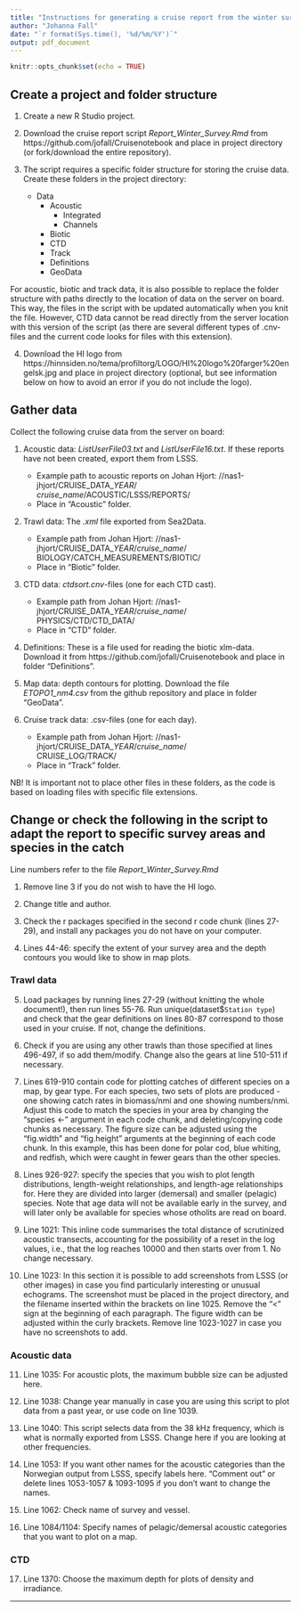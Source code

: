 ```yaml
---
title: "Instructions for generating a cruise report from the winter survey"
author: "Johanna Fall"
date: "`r format(Sys.time(), '%d/%m/%Y')`"
output: pdf_document
---
```


```r
knitr::opts_chunk$set(echo = TRUE)
```

## Create a project and folder structure

1. Create a new R Studio project.

2. Download the cruise report script *Report_Winter_Survey.Rmd* from https://github.com/jofall/Cruisenotebook and place in project directory (or fork/download the entire repository).

3. The script requires a specific folder structure for storing the cruise data. Create these folders in the project directory:
   + Data
      + Acoustic
         + Integrated
         + Channels
      + Biotic
      + CTD
      + Track
      + Definitions
      + GeoData
   
For acoustic, biotic and track data, it is also possible to replace the folder structure with paths directly to the location of data on the server on board. This way, the files in the script with be updated automatically when you knit the file. However, CTD data cannot be read directly from the server location with this version of the script (as there are several different types of .cnv-files and the current code looks for files with this extension).

4. Download the HI logo from https://hinnsiden.no/tema/profiltorg/LOGO/HI%20logo%20farger%20engelsk.jpg and place in project directory (optional, but see information below on how to avoid an error if you do not include the logo).

## Gather data

Collect the following cruise data from the server on board:

1. Acoustic data: *ListUserFile03.txt* and *ListUserFile16.txt*. If these reports have not been created, export them from LSSS.
   + Example path to acoustic reports on Johan Hjort: //nas1-jhjort/CRUISE_DATA_*YEAR*/  
   *cruise_name*/ACOUSTIC/LSSS/REPORTS/
   + Place in "Acoustic" folder.

2. Trawl data: The *.xml* file exported from Sea2Data. 
   + Example path from Johan Hjort: //nas1-jhjort/CRUISE_DATA_*YEAR*/*cruise_name*/  
   BIOLOGY/CATCH_MEASUREMENTS/BIOTIC/
   + Place in "Biotic" folder.

3. CTD data: *ctdsort.cnv*-files (one for each CTD cast).
   + Example path from Johan Hjort: //nas1-jhjort/CRUISE_DATA_*YEAR*/*cruise_name*/  
   PHYSICS/CTD/CTD_DATA/
   + Place in "CTD" folder.

4. Definitions: These is a file used for reading the biotic xlm-data. Download it from https://github.com/jofall/Cruisenotebook and place in folder "Definitions".

5. Map data: depth contours for plotting. Download the file *ETOPO1_nm4.csv* from the github repository and place in folder "GeoData".

6. Cruise track data: .csv-files (one for each day).
   + Example path from Johan Hjort:
   //nas1-jhjort/CRUISE_DATA_*YEAR*/*cruise_name*/  
   CRUISE_LOG/TRACK/
   + Place in "Track" folder.

NB! It is important not to place other files in these folders, as the code is based on loading files with specific file extensions.

## Change or check the following in the script to adapt the report to specific survey areas and species in the catch

Line numbers refer to the file *Report_Winter_Survey.Rmd*

1. Remove line 3 if you do not wish to have the HI logo.

2. Change title and author.

3. Check the r packages specified in the second r code chunk (lines 27-29), and install any packages you do not have on your computer.

4. Lines 44-46: specify the extent of your survey area and the depth contours you would like to show in map plots.

### Trawl data

5. Load packages by running lines 27-29 (without knitting the whole document!), then run lines 55-76. Run unique(dataset$`Station type`) and check that the gear definitions on lines 80-87 correspond to those used in your cruise. If not, change the definitions.

6. Check if you are using any other trawls than those specified at lines 496-497, if so add them/modify. Change also the gears at line 510-511 if necessary.

7. Lines 619-910 contain code for plotting catches of different species on a map, by gear type. For each species, two sets of plots are produced - one showing catch rates in biomass/nmi and one showing numbers/nmi. Adjust this code to match the species in your area by changing the "species <-" argument in each code chunk, and deleting/copying code chunks as necessary. The figure size can be adjusted using the "fig.width" and "fig.height" arguments at the beginning of each code chunk. In this example, this has been done for polar cod, blue whiting, and redfish, which were caught in fewer gears than the other species.

8. Lines 926-927: specify the species that you wish to plot length distributions, length-weight relationships, and length-age relationships for. Here they are divided into larger (demersal) and smaller (pelagic) species. Note that age data will not be available early in the survey, and will later only be available for species whose otholits are read on board.

9. Line 1021: This inline code summarises the total distance of scrutinized acoustic transects, accounting for the possibility of a reset in the log values, i.e., that the log reaches 10000 and then starts over from 1. No change necessary.

10. Line 1023: In this section it is possible to add screenshots from LSSS (or other images) in case you find particularly interesting or unusual echograms. The screenshot must be placed in the project directory, and the filename inserted within the brackets on line 1025. Remove the "<" sign at the beginning of each paragraph. The figure width can be adjusted within the curly brackets. Remove line 1023-1027 in case you have no screenshots to add.

### Acoustic data

11. Line 1035: For acoustic plots, the maximum bubble size can be adjusted here.

12. Line 1038: Change year manually in case you are using this script to plot data from a past year, or use code on line 1039.

13. Line 1040: This script selects data from the 38 kHz frequency, which is what is normally exported from LSSS. Change here if you are looking at other frequencies.

14. Line 1053: If you want other names for the acoustic categories than the Norwegian output from LSSS, specify labels here. "Comment out" or delete lines 1053-1057 & 1093-1095 if you don't want to change the names.

15. Line 1062: Check name of survey and vessel.

16. Line 1084/1104: Specify names of pelagic/demersal acoustic categories that you want to plot on a map.

### CTD

17. Line 1370: Choose the maximum depth for plots of density and irradiance.

---